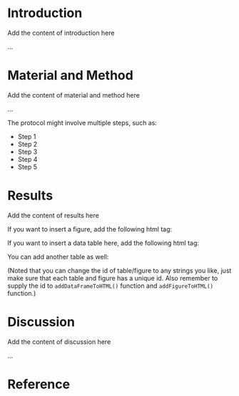 
# Introduction

Add the content of introduction here

...

# Material and Method

Add the content of material and method here

...

The protocol might involve multiple steps, such as:

- Step 1
- Step 2
- Step 3
- Step 4
- Step 5


# Results

Add the content of results here

If you want to insert a figure, add the following html tag:

<div id="myfigure1"></div>


If you want to insert a data table here, add the following html tag:

<div id="mytable1"></div>

You can add another table as well:

<div id="mytable2"></div>

(Noted that you can change the id of table/figure to any strings you like, just make sure that
each table and figure has a unique id. Also remember to supply the id to ``` addDataFrameToHTML()``` function and
``` addFigureToHTML()``` function.)

# Discussion

Add the content of discussion here 

...


# Reference

